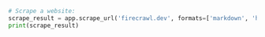 ```python Python
# Scrape a website:
scrape_result = app.scrape_url('firecrawl.dev', formats=['markdown', 'html'])
print(scrape_result)
```